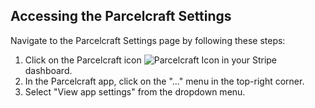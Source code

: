## Accessing the Parcelcraft Settings

Navigate to the Parcelcraft Settings page by following these steps:

1. Click on the Parcelcraft icon ![Parcelcraft Icon](./../../public/images/favicon-16x16.png) in your Stripe dashboard.
2. In the Parcelcraft app, click on the "..." menu in the top-right corner.
3. Select "View app settings" from the dropdown menu.

